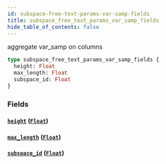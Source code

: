 ```yaml
---
id: subspace-free-text-params-var-samp-fields
title: subspace_free_text_params_var_samp_fields
hide_table_of_contents: false
---
```


aggregate var_samp on columns

```graphql
type subspace_free_text_params_var_samp_fields {
  height: Float
  max_length: Float
  subspace_id: Float
}
```

### Fields

#### [`height`](#) ([`Float`](/07-graphql/scalars/float))

#### [`max_length`](#) ([`Float`](/07-graphql/scalars/float))

#### [`subspace_id`](#) ([`Float`](/07-graphql/scalars/float))
